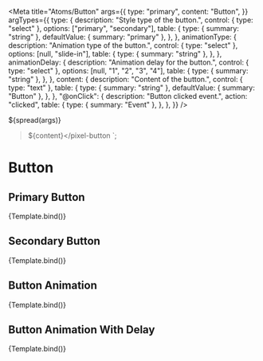 
<Meta
  title="Atoms/Button"
  args={{
    type: "primary",
    content: "Button",
  }}
  argTypes={{
    type: {
      description: "Style type of the button.",
      control: { type: "select" },
      options: ["primary", "secondary"],
      table: {
        type: { summary: "string" },
        defaultValue: { summary: "primary" },
      },
    },
    animationType: {
      description: "Animation type of the button.",
      control: { type: "select" },
      options: [null, "slide-in"],
      table: {
        type: { summary: "string" },
      },
    },
    animationDelay: {
      description: "Animation delay for the button.",
      control: { type: "select" },
      options: [null, "1", "2", "3", "4"],
      table: {
        type: { summary: "string" },
      },
    },
    content: {
      description: "Content of the button.",
      control: { type: "text" },
      table: {
        type: { summary: "string" },
        defaultValue: { summary: "Button" },
      },
    },
    "@onClick": {
      description: "Button clicked event.",
      action: "clicked",
      table: {
        type: { summary: "Event" },
      },
    },
  }}
/>

  ${spread(args)}
  >${content}</pixel-button
>`;

# Button

## Primary Button

<Canvas>
  <Story name="Primary" args={{ content: "Primary Button" }}>
    {Template.bind()}
  </Story>
</Canvas>

<ArgsTable story="Primary" />

## Secondary Button

<Canvas>
  <Story
    name="Secondary"
    args={{ type: "secondary", content: "Secondary Button" }}
  >
    {Template.bind()}
  </Story>
</Canvas>

## Button Animation

<Canvas>
  <Story
    name="Animation"
    args={{ content: "Button Animation", animationType: "slide-in" }}
  >
    {Template.bind()}
  </Story>
</Canvas>

## Button Animation With Delay

<Canvas>
  <Story
    name="Animation With Delay"
    args={{
      content: "Button Animation With Delay",
      animationType: "slide-in",
      animationDelay: "4",
    }}
  >
    {Template.bind()}
  </Story>
</Canvas>
